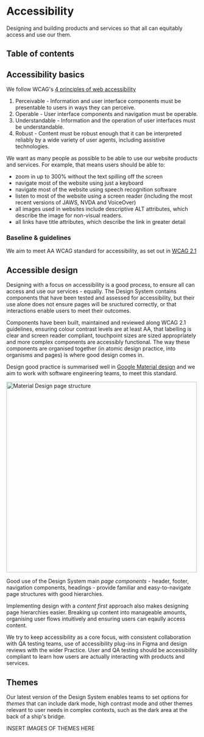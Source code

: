 # Accessibility
Designing and building products and services so that all can equitably access and use our them.

## Table of contents

## Accessibility basics
We follow WCAG's [4 principles of web accessibility](https://www.w3.org/WAI/WCAG21/Understanding/intro#understanding-the-four-principles-of-accessibility)

1. Perceivable - Information and user interface components must be presentable to users in ways they can perceive.
2. Operable - User interface components and navigation must be operable.
3. Understandable - Information and the operation of user interfaces must be understandable.
4. Robust - Content must be robust enough that it can be interpreted reliably by a wide variety of user agents, including assistive technologies.

We want as many people as possible to be able to use our website products and services. For example, that means users should be able to:

* zoom in up to 300% without the text spilling off the screen
* navigate most of the website using just a keyboard
* navigate most of the website using speech recognition software
* listen to most of the website using a screen reader (including the most recent versions of JAWS, NVDA and VoiceOver)
* all images used in websites include descriptive ALT attributes, which describe the image for non-visual readers.
* all links have title attributes, which describe the link in greater detail

### Baseline & guidelines
We aim to meet AA WCAG standard for accessibility, as set out in [WCAG 2.1](https://www.w3.org/TR/WCAG21/)

## Accessible design
Designing with a focus on accessibility is a good process, to ensure all can access and use our services - equally. The Design System contains components that have been tested and assessed for accessibility, but their use alone does not ensure pages will be sructured correctly, or that interactions enable users to meet their outcomes.

Components have been built, maintained and reviewed along WCAG 2.1 guidelines, ensuring colour contrast levels are at least AA, that labelling is clear and screen reader compliant, touchpoint sizes are sized appropriately and more complex components are accessibly functional. The way these components are organised together (in atomic design practice, into organisms and pages) is where good design comes in.

Design good practice is summarised well in [Google Material design](https://m3.material.io/foundations/accessible-design/design-to-implementation) and we aim to work with software engineering teams, to meet this standard.

<img src="/principles/accessibility/material accessibility structure.png" height="500" alt="Material Design page structure"/>

Good use of the Design System main _page components_ - header, footer, navigation components, headings - provide familiar and easy-to-navigate page structures with good hierarchies.

Implementing design with a _content first_ approach also makes designing page hierarchies easier. Breaking up content into manageable amounts, organising user flows intuitively and ensuring users can eqaully access content.

We try to keep accessibility as a core focus, with consistent collaboration with QA testing teams, use of accessibility plug-ins in Figma and design reviews with the wider Practice. User and QA testing should be accessibility compliant to learn how users are actually interacting with products and services.

## Themes
Our latest version of the Design System enables teams to set options for _themes_ that can include dark mode, high contrast mode and other themes relevant to user needs in complex contexts, such as the dark area at the back of a ship's bridge.

INSERT IMAGES OF THEMES HERE

